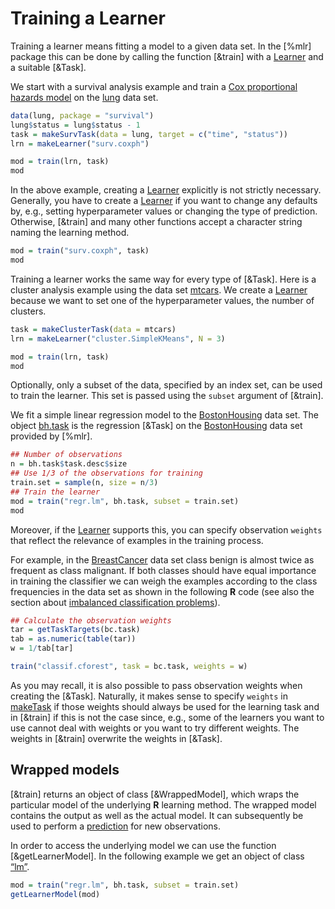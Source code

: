 # Training a Learner

Training a learner means fitting a model to a given data set.
In the [%mlr] package this can be done by calling the function [&train]
with a [Learner](&makeLearner) and a suitable [&Task].

We start with a survival analysis example and train a
[Cox proportional hazards model](&survival::coxph)
on the [lung](&survival::lung) data set.

```r
data(lung, package = "survival")
lung$status = lung$status - 1
task = makeSurvTask(data = lung, target = c("time", "status"))
lrn = makeLearner("surv.coxph")

mod = train(lrn, task)
mod
```

In the above example, creating a [Learner](&makeLearner) explicitly is not strictly necessary.
Generally, you have to create a [Learner](&makeLearner) if you want to change any defaults
by, e.g., setting hyperparameter values or changing the type of prediction.
Otherwise, [&train] and many other functions accept a character string naming the learning
method.

```r
mod = train("surv.coxph", task)
mod
```

Training a learner works the same way for every type of [&Task].
Here is a cluster analysis example using the data set [mtcars](&dataset::mtcars).
We create a [Learner](&makeLearner) because we want to set one of the hyperparameter values, the number of clusters.

```r
task = makeClusterTask(data = mtcars)
lrn = makeLearner("cluster.SimpleKMeans", N = 3)

mod = train(lrn, task)
mod
```

Optionally, only a subset of the data, specified by an index set, can be used to
train the learner. This set is passed using the ``subset`` argument of [&train].

We fit a simple linear regression model to the [BostonHousing](&mlbench::BostonHousing) data set.
The object [bh.task](&mlr.bh) is the regression [&Task] on the [BostonHousing](&mlbench::BostonHousing)
data set provided by [%mlr].

```r
## Number of observations
n = bh.task$task.desc$size
## Use 1/3 of the observations for training 
train.set = sample(n, size = n/3)
## Train the learner
mod = train("regr.lm", bh.task, subset = train.set)
mod
```

Moreover, if the [Learner](&makeLearner) supports this, you can specify observation ``weights``
that reflect the relevance of examples in the training process.

For example, in the [BreastCancer](&mlbench::BreastCancer) data set class benign is almost
twice as frequent as class malignant.
If both classes should have equal importance in training the classifier we can weigh the
examples according to the class frequencies in the data set as shown in the following
**R** code (see also the section about [imbalanced classification problems](over_and_undersampling.md)).

```r
## Calculate the observation weights
tar = getTaskTargets(bc.task)
tab = as.numeric(table(tar))
w = 1/tab[tar]

train("classif.cforest", task = bc.task, weights = w)
```

As you may recall, it is also possible to pass observation weights when creating the 
[&Task].
Naturally, it makes sense to specify ``weights`` in [make<type>Task](&Task) if those weights
should always be used for the learning task and in [&train] if this is not the case since, e.g.,
some of the learners you want to use cannot deal with weights or you want to try different weights.
The weights in [&train] overwrite the weights in [&Task].


## Wrapped models

[&train] returns an object of class [&WrappedModel], which wraps the
particular model of the underlying **R** learning method. The wrapped model contains the output as well as the actual model.
It can subsequently be used to perform a [prediction](&predict.WrappedModel) for new observations.


In order to access the underlying model we can use the function [&getLearnerModel].
In the following example we get an object of class ["lm"](&stats::lm).

```r
mod = train("regr.lm", bh.task, subset = train.set)
getLearnerModel(mod)
```
